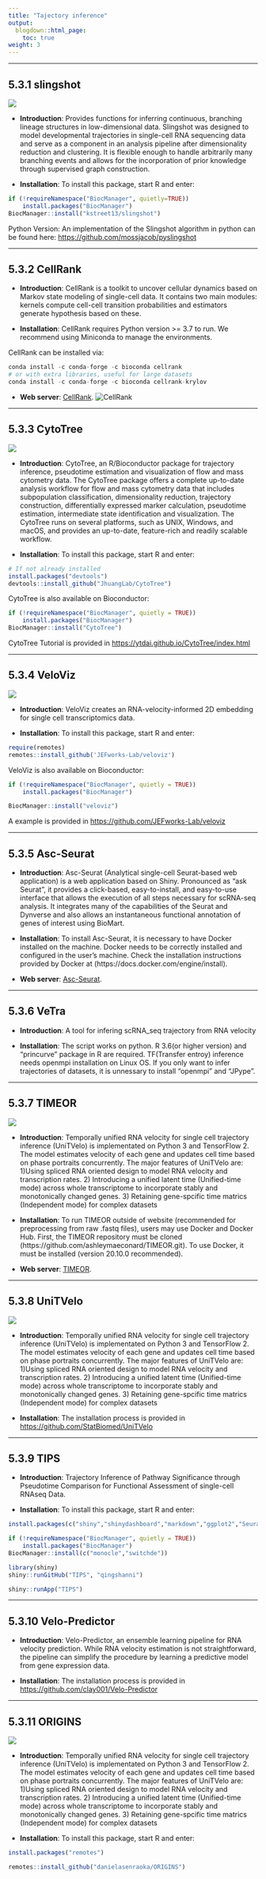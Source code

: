 ```yaml
---
title: "Tajectory inference"
output:
  blogdown::html_page:
    toc: true
weight: 3
---
```


---

## 5.3.1 **slingshot**
![](/images/slingshot_sticker.png?width=20pc)

- **Introduction**: Provides functions for inferring continuous, branching lineage structures in low-dimensional data. Slingshot was designed to model developmental trajectories in single-cell RNA sequencing data and serve as a component in an analysis pipeline after dimensionality reduction and clustering. It is flexible enough to handle arbitrarily many branching events and allows for the incorporation of prior knowledge through supervised graph construction.

- **Installation**: To install this package, start R and enter:

```r
if (!requireNamespace("BiocManager", quietly=TRUE))
    install.packages("BiocManager")
BiocManager::install("kstreet13/slingshot")
```

Python Version: An implementation of the Slingshot algorithm in python can be found here: <https://github.com/mossjacob/pyslingshot>

---

## 5.3.2 **CellRank**

- **Introduction**: CellRank is a toolkit to uncover cellular dynamics based on Markov state modeling of single-cell data. It contains two main modules: kernels compute cell-cell transition probabilities and estimators generate hypothesis based on these. 

- **Installation**: CellRank requires Python version >= 3.7 to run. We recommend using Miniconda to manage the environments.

CellRank can be installed via:
```python
conda install -c conda-forge -c bioconda cellrank
# or with extra libraries, useful for large datasets
conda install -c conda-forge -c bioconda cellrank-krylov
```
 
- **Web server**: [CellRank](https://cellrank.org/).
![CellRank](/images/CellRank.jpg?width=50pc)


---

## 5.3.3 **CytoTree**
![](/images/CytoTree.png?width=15pc)

- **Introduction**: CytoTree, an R/Bioconductor package for trajectory inference, pseudotime estimation and visualization of flow and mass cytometry data. The CytoTree package offers a complete up-to-date analysis workflow for flow and mass cytometry data that includes subpopulation classification, dimensionality reduction, trajectory construction, differentially expressed marker calculation, pseudotime estimation, intermediate state identification and visualization. The CytoTree runs on several platforms, such as UNIX, Windows, and macOS, and provides an up-to-date, feature-rich and readily scalable workflow.

- **Installation**: To install this package, start R and enter:

```r
# If not already installed
install.packages("devtools") 
devtools::install_github("JhuangLab/CytoTree")
```

CytoTree is also available on Bioconductor:

```r
if (!requireNamespace("BiocManager", quietly = TRUE))
    install.packages("BiocManager")
BiocManager::install("CytoTree")
```
CytoTree Tutorial is provided in <https://ytdai.github.io/CytoTree/index.html>

---

## 5.3.4 **VeloViz**
![](/images/VeloViz.png?width=15pc)

- **Introduction**: VeloViz creates an RNA-velocity-informed 2D embedding for single cell transcriptomics data.

- **Installation**: To install this package, start R and enter:

```r
require(remotes)
remotes::install_github('JEFworks-Lab/veloviz')
```

VeloViz is also available on Bioconductor:

```r
if (!requireNamespace("BiocManager", quietly = TRUE))
    install.packages("BiocManager")

BiocManager::install("veloviz")

```
A example is provided in <https://github.com/JEFworks-Lab/veloviz>

---

## 5.3.5 **Asc-Seurat**

- **Introduction**: Asc-Seurat (Analytical single-cell Seurat-based web application) is a web application based on Shiny. Pronounced as “ask Seurat”, it provides a click-based, easy-to-install, and easy-to-use interface that allows the execution of all steps necessary for scRNA-seq analysis. It integrates many of the capabilities of the Seurat and Dynverse and also allows an instantaneous functional annotation of genes of interest using BioMart.

- **Installation**: To install Asc-Seurat, it is necessary to have Docker installed on the machine. Docker needs to be correctly installed and configured in the user’s machine. Check the installation instructions provided by Docker at (https://docs.docker.com/engine/install).

- **Web server**: [Asc-Seurat](https://asc-seurat.readthedocs.io/en/latest/index.html).

---

## 5.3.6 **VeTra**

- **Introduction**: A tool for infering scRNA_seq trajectory from RNA velocity

- **Installation**: The script works on python. R 3.6(or higher version) and "princurve" package in R are required. TF(Transfer entroy) inference needs openmpi installation on Linux OS. If you only want to infer trajectories of datasets, it is unnessary to install "openmpi" and "JPype".

---

## 5.3.7 **TIMEOR**
![](/images/TIMEOR.png?width=25pc)

- **Introduction**: Temporally unified RNA velocity for single cell trajectory inference (UniTVelo) is implementated on Python 3 and TensorFlow 2. The model estimates velocity of each gene and updates cell time based on phase portraits concurrently. The major features of UniTVelo are: 1)Using spliced RNA oriented design to model RNA velocity and transcription rates. 2) Introducing a unified latent time (Unified-time mode) across whole transcriptome to incorporate stably and monotonically changed genes. 3) Retaining gene-spcific time matrics (Independent mode) for complex datasets

- **Installation**: To run TIMEOR outside of website (recommended for preprocessing from raw .fastq files), users may use Docker and Docker Hub. First, the TIMEOR repository must be cloned (https://github.com/ashleymaeconard/TIMEOR.git). To use Docker, it must be installed (version 20.10.0 recommended).

- **Web server**: [TIMEOR](https://timeor.brown.edu/app/timeor).

---

## 5.3.8 **UniTVelo**
![](/images/UniTVelo.png?width=25pc)

- **Introduction**: Temporally unified RNA velocity for single cell trajectory inference (UniTVelo) is implementated on Python 3 and TensorFlow 2. The model estimates velocity of each gene and updates cell time based on phase portraits concurrently. The major features of UniTVelo are: 1)Using spliced RNA oriented design to model RNA velocity and transcription rates. 2) Introducing a unified latent time (Unified-time mode) across whole transcriptome to incorporate stably and monotonically changed genes. 3) Retaining gene-spcific time matrics (Independent mode) for complex datasets

- **Installation**: The installation process is provided in <https://github.com/StatBiomed/UniTVelo>

---

## 5.3.9 **TIPS**

- **Introduction**: Trajectory Inference of Pathway Significance through Pseudotime Comparison for Functional Assessment of single-cell RNAseq Data.

- **Installation**: To install this package, start R and enter:

```r
install.packages(c("shiny","shinydashboard","markdown","ggplot2","Seurat","kohonen","viridis"))

if (!requireNamespace("BiocManager", quietly = TRUE))
    install.packages("BiocManager")
BiocManager::install(c("monocle","switchde"))

library(shiny)
shiny::runGitHub("TIPS", "qingshanni") 

shiny::runApp("TIPS")
```

---

## 5.3.10 **Velo-Predictor**

- **Introduction**: Velo-Predictor, an ensemble learning pipeline for RNA velocity prediction. While RNA velocity estimation is not straightforward, the pipeline can simplify the procedure by learning a predictive model from gene expression data.

- **Installation**: The installation process is provided in <https://github.com/clay001/Velo-Predictor>

---

## 5.3.11 **ORIGINS**
![](/images/ORIGINS.png?width=15pc)

- **Introduction**: Temporally unified RNA velocity for single cell trajectory inference (UniTVelo) is implementated on Python 3 and TensorFlow 2. The model estimates velocity of each gene and updates cell time based on phase portraits concurrently. The major features of UniTVelo are: 1)Using spliced RNA oriented design to model RNA velocity and transcription rates. 2) Introducing a unified latent time (Unified-time mode) across whole transcriptome to incorporate stably and monotonically changed genes. 3) Retaining gene-spcific time matrics (Independent mode) for complex datasets

- **Installation**: To install this package, start R and enter:

```r
install.packages("remotes")

remotes::install_github("danielasenraoka/ORIGINS")
```


